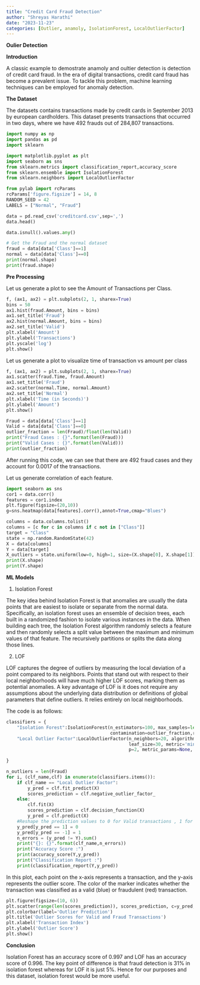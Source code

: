 ```yaml
---
title: "Credit Card Fraud Detection"
author: "Shreyas Harathi"
date: "2023-11-23"
categories: [Outlier, anamoly, IsolationForest, LocalOutlierFactor]
---
```

**Oulier Detection**

**Introduction**

A classic example to demostrate anamoly and oultier detection is detection of credit card fraud. In the era of digital transactions, credit card fraud has become a prevalent issue. To tackle this problem, machine learning techniques can be employed for anomaly detection.


**The Dataset**

The datasets contains transactions made by credit cards in September 2013 by european cardholders. This dataset presents transactions that occurred in two days, where we have 492 frauds out of 284,807 transactions.

```python
import numpy as np
import pandas as pd
import sklearn

import matplotlib.pyplot as plt
import seaborn as sns
from sklearn.metrics import classification_report,accuracy_score
from sklearn.ensemble import IsolationForest
from sklearn.neighbors import LocalOutlierFactor

from pylab import rcParams
rcParams['figure.figsize'] = 14, 8
RANDOM_SEED = 42
LABELS = ["Normal", "Fraud"]

data = pd.read_csv('creditcard.csv',sep=',')
data.head()
```
```python
data.isnull().values.any()
```

```python
# Get the Fraud and the normal dataset 
fraud = data[data['Class']==1]
normal = data[data['Class']==0]
print(normal.shape)
print(fraud.shape)
```

**Pre Processing**

Let us generate a plot to see the Amount of Transactions per Class.

```python
f, (ax1, ax2) = plt.subplots(2, 1, sharex=True)
bins = 50
ax1.hist(fraud.Amount, bins = bins)
ax1.set_title('Fraud')
ax2.hist(normal.Amount, bins = bins)
ax2.set_title('Valid')
plt.xlabel('Amount')
plt.ylabel('Transactions')
plt.yscale('log')
plt.show()
```

Let us generate a plot to visualize time of transaction vs amount per class
```python
f, (ax1, ax2) = plt.subplots(2, 1, sharex=True)
ax1.scatter(fraud.Time, fraud.Amount)
ax1.set_title('Fraud')
ax2.scatter(normal.Time, normal.Amount)
ax2.set_title('Normal')
plt.xlabel('Time (in Seconds)')
plt.ylabel('Amount')
plt.show()
```

```python
Fraud = data[data['Class']==1]
Valid = data[data['Class']==0]
outlier_fraction = len(Fraud)/float(len(Valid))
print("Fraud Cases : {}".format(len(Fraud)))
print("Valid Cases : {}".format(len(Valid)))
print(outlier_fraction)
```
After running this code, we can see that there are 492 fraud cases and they account for 0.0017 of the transactions. 


Let us generate correlation of each feature.
```python
import seaborn as sns
cor1 = data.corr()
features = cor1.index
plt.figure(figsize=(20,10))
g=sns.heatmap(data[features].corr(),annot=True,cmap="Blues")
```

```python
columns = data.columns.tolist()
columns = [c for c in columns if c not in ["Class"]]
target = "Class"
state = np.random.RandomState(42)
X = data[columns]
Y = data[target]
X_outliers = state.uniform(low=0, high=1, size=(X.shape[0], X.shape[1]))
print(X.shape)
print(Y.shape)
```


**ML Models**

1. Isolation Forest

The key idea behind Isolation Forest is that anomalies are usually the data points that are easiest to isolate or separate from the normal data. Specifically, an isolation forest uses an ensemble of decision trees, each built in a randomized fashion to isolate various instances in the data. When building each tree, the Isolation Forest algorithm randomly selects a feature and then randomly selects a split value between the maximum and minimum values of that feature. The recursively partitions or splits the data along those lines.

2. LOF

LOF captures the degree of outliers by measuring the local deviation of a point compared to its neighbors. Points that stand out with respect to their local neighborhoods will have much higher LOF scores, marking them as potential anomalies. A key advantage of LOF is it does not require any assumptions about the underlying data distribution or definitions of global parameters that define outliers. It relies entirely on local neighborhoods.

The code is as follows:

```python
classifiers = {
    "Isolation Forest":IsolationForest(n_estimators=100, max_samples=len(X), 
                                       contamination=outlier_fraction,random_state=state, verbose=0),
    "Local Outlier Factor":LocalOutlierFactor(n_neighbors=20, algorithm='auto', 
                                              leaf_size=30, metric='minkowski',
                                              p=2, metric_params=None, contamination=outlier_fraction)
   
}
```

```python
n_outliers = len(Fraud)
for i, (clf_name,clf) in enumerate(classifiers.items()):
    if clf_name == "Local Outlier Factor":
        y_pred = clf.fit_predict(X)
        scores_prediction = clf.negative_outlier_factor_
    else:    
        clf.fit(X)
        scores_prediction = clf.decision_function(X)
        y_pred = clf.predict(X)
    #Reshape the prediction values to 0 for Valid transactions , 1 for Fraud transactions
    y_pred[y_pred == 1] = 0
    y_pred[y_pred == -1] = 1
    n_errors = (y_pred != Y).sum()
    print("{}: {}".format(clf_name,n_errors))
    print("Accuracy Score :")
    print(accuracy_score(Y,y_pred))
    print("Classification Report :")
    print(classification_report(Y,y_pred))
```


In this plot, each point on the x-axis represents a transaction, and the y-axis represents the outlier score. The color of the marker indicates whether the transaction was classified as a valid (blue) or fraudulent (red) transaction.

```python
plt.figure(figsize=(10, 6))
plt.scatter(range(len(scores_prediction)), scores_prediction, c=y_pred, cmap='coolwarm', marker='x')
plt.colorbar(label='Outlier Prediction')
plt.title('Outlier Scores for Valid and Fraud Transactions')
plt.xlabel('Transaction Index')
plt.ylabel('Outlier Score')
plt.show()
```

**Conclusion**


Isolation Forest has an accuracy score of 0.997 and LOF has an accuracy score of 0.996. The key point of difference is that fraud detection is 31% in isolation forest whereas for LOF it is just 5%. Hence for our purposes and this dataset, isolation forest would be more useful.